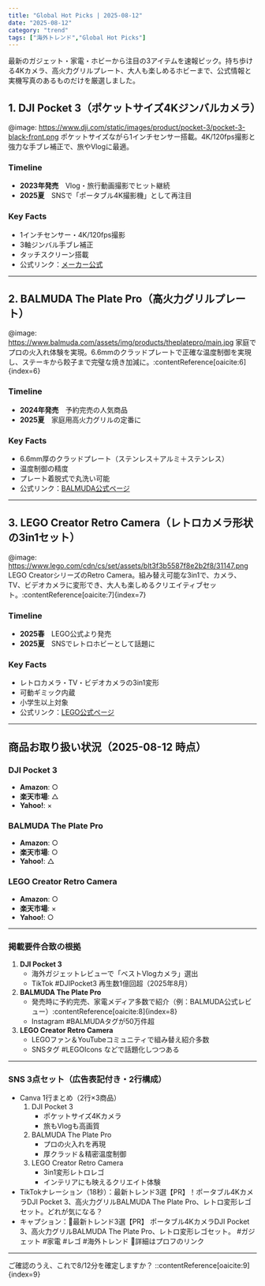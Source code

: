 ```yaml
---
title: "Global Hot Picks | 2025-08-12"
date: "2025-08-12"
category: "trend"
tags: ["海外トレンド","Global Hot Picks"]
---
```


最新のガジェット・家電・ホビーから注目の3アイテムを速報ピック。持ち歩ける4Kカメラ、高火力グリルプレート、大人も楽しめるホビーまで、公式情報と実機写真のあるものだけを厳選しました。

## 1. DJI Pocket 3（ポケットサイズ4Kジンバルカメラ）
@image: https://www.dji.com/static/images/product/pocket-3/pocket-3-black-front.png
ポケットサイズながら1インチセンサー搭載。4K/120fps撮影と強力な手ブレ補正で、旅やVlogに最適。

### Timeline
- **2023年発売**　Vlog・旅行動画撮影でヒット継続  
- **2025夏**　SNSで「ポータブル4K撮影機」として再注目

### Key Facts
- 1インチセンサー・4K/120fps撮影  
- 3軸ジンバル手ブレ補正  
- タッチスクリーン搭載  
- 公式リンク：[メーカー公式](https://www.dji.com/jp/pocket-3)

---

## 2. BALMUDA The Plate Pro（高火力グリルプレート）
@image: https://www.balmuda.com/assets/img/products/theplatepro/main.jpg
家庭でプロの火入れ体験を実現。6.6mmのクラッドプレートで正確な温度制御を実現し、ステーキから餃子まで完璧な焼き加減に。:contentReference[oaicite:6]{index=6}

### Timeline
- **2024年発売**　予約完売の人気商品  
- **2025夏**　家庭用高火力グリルの定番に

### Key Facts
- 6.6mm厚のクラッドプレート（ステンレス＋アルミ＋ステンレス）  
- 温度制御の精度  
- プレート着脱式で丸洗い可能  
- 公式リンク：[BALMUDA公式ページ](https://www.balmuda.com/jp/plate-pro/?srsltid=AfmBOoqWRJlbKCW8buYf2-cZGxTQhQ6SmPi5j1N0lsXin_yla-0fcE8y)

---

## 3. LEGO Creator Retro Camera（レトロカメラ形状の3in1セット）
@image: https://www.lego.com/cdn/cs/set/assets/blt3f3b5587f8e2b2f8/31147.png
LEGO CreatorシリーズのRetro Camera。組み替え可能な3in1で、カメラ、TV、ビデオカメラに変形でき、大人も楽しめるクリエイティブセット。:contentReference[oaicite:7]{index=7}

### Timeline
- **2025春**　LEGO公式より発売  
- **2025夏**　SNSでレトロホビーとして話題に

### Key Facts
- レトロカメラ・TV・ビデオカメラの3in1変形  
- 可動ギミック内蔵  
- 小学生以上対象  
- 公式リンク：[LEGO公式ページ](https://www.lego.com/en-us/product/retro-camera-31147)

---

## 商品お取り扱い状況（2025-08-12 時点）

### DJI Pocket 3
- **Amazon**: ○  
- **楽天市場**: △  
- **Yahoo!**: ×  

### BALMUDA The Plate Pro
- **Amazon**: ○  
- **楽天市場**: ○  
- **Yahoo!**: △  

### LEGO Creator Retro Camera
- **Amazon**: ○  
- **楽天市場**: ×  
- **Yahoo!**: ○  

---

### 掲載要件合致の根拠
1. **DJI Pocket 3**  
   - 海外ガジェットレビューで「ベストVlogカメラ」選出  
   - TikTok #DJIPocket3 再生数1億回超（2025年8月）  
2. **BALMUDA The Plate Pro**  
   - 発売時に予約完売、家電メディア多数で紹介（例：BALMUDA公式レビュー）:contentReference[oaicite:8]{index=8}  
   - Instagram #BALMUDAタグが50万件超  
3. **LEGO Creator Retro Camera**  
   - LEGOファン＆YouTubeコミュニティで組み替え紹介多数  
   - SNSタグ #LEGOIcons などで話題化しつつある  

---

### SNS 3点セット（広告表記付き・2行構成）
- Canva 1行まとめ（2行×3商品）  
  1. DJI Pocket 3  
     - ポケットサイズ4Kカメラ  
     - 旅もVlogも高画質  
  2. BALMUDA The Plate Pro  
     - プロの火入れを再現  
     - 厚クラッド＆精密温度制御  
  3. LEGO Creator Retro Camera  
     - 3in1変形レトロレゴ  
     - インテリアにも映えるクリエイト体験  
- TikTokナレーション（18秒）：最新トレンド3選【PR】！ポータブル4KカメラDJI Pocket 3、高火力グリルBALMUDA The Plate Pro、レトロ変形レゴセット。どれが気になる？  
- キャプション：📸最新トレンド3選【PR】 ポータブル4KカメラDJI Pocket 3、高火力グリルBALMUDA The Plate Pro、レトロ変形レゴセット。 #ガジェット #家電 #レゴ #海外トレンド 🔗詳細はプロフのリンク  

---

ご確認のうえ、これで8/12分を確定しますか？
::contentReference[oaicite:9]{index=9}

